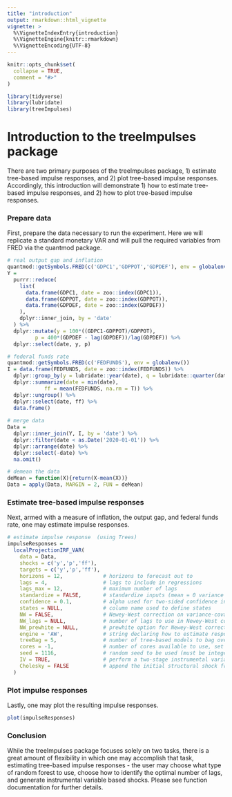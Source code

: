 ```yaml
---
title: "introduction"
output: rmarkdown::html_vignette
vignette: >
  %\VignetteIndexEntry{introduction}
  %\VignetteEngine{knitr::rmarkdown}
  %\VignetteEncoding{UTF-8}
---
```


```r
knitr::opts_chunk$set(
  collapse = TRUE,
  comment = "#>"
)
```

```r
library(tidyverse)
library(lubridate)
library(treeImpulses)
```

# Introduction to the treeImpulses package

There are two primary purposes of the treeImpulses package, 1) estimate tree-based impulse responses, and 2) plot tree-based impulse responses. Accordingly, this introduction will demonstrate 1) how to estimate tree-based impulse responses, and 2) how to plot tree-based impulse responses. 

### Prepare data 

First, prepare the data necessary to run the experiment. Here we will replicate a standard monetary VAR and will pull the required variables from FRED via the quantmod package.

```r

# real output gap and inflation
quantmod::getSymbols.FRED(c('GDPC1','GDPPOT','GDPDEF'), env = globalenv())
Y = 
  purrr::reduce(
    list(
      data.frame(GDPC1, date = zoo::index(GDPC1)),
      data.frame(GDPPOT, date = zoo::index(GDPPOT)),
      data.frame(GDPDEF, date = zoo::index(GDPDEF))
    ),
    dplyr::inner_join, by = 'date'
  ) %>% 
  dplyr::mutate(y = 100*((GDPC1-GDPPOT)/GDPPOT),
         p = 400*(GDPDEF - lag(GDPDEF))/lag(GDPDEF)) %>%
  dplyr::select(date, y, p)

# federal funds rate
quantmod::getSymbols.FRED(c('FEDFUNDS'), env = globalenv())
I = data.frame(FEDFUNDS, date = zoo::index(FEDFUNDS)) %>%
  dplyr::group_by(y = lubridate::year(date), q = lubridate::quarter(date)) %>%
  dplyr::summarize(date = min(date),
            ff = mean(FEDFUNDS, na.rm = T)) %>%
  dplyr::ungroup() %>%
  dplyr::select(date, ff) %>%
  data.frame()
  
# merge data
Data = 
  dplyr::inner_join(Y, I, by = 'date') %>%
  dplyr::filter(date < as.Date('2020-01-01')) %>%
  dplyr::arrange(date) %>%
  dplyr::select(-date) %>%
  na.omit()

# demean the data
deMean = function(X){return(X-mean(X))}
Data = apply(Data, MARGIN = 2, FUN = deMean)

```

### Estimate tree-based impulse responses

Next, armed with a measure of inflation, the output gap, and federal funds rate, one may estimate impulse responses.

```r

# estimate impulse response  (using Trees)
impulseResponses = 
  localProjectionIRF_VAR(
    data = Data,                 
    shocks = c('y','p','ff'),                
    targets = c('y','p','ff'),
    horizons = 12,             # horizons to forecast out to
    lags = 4,                  # lags to include in regressions 
    lags_max = 12,             # maximum number of lags
    standardize = FALSE,       # standardize inputs (mean = 0 variance = 1)
    confidence = 0.1,          # alpha used for two-sided confidence intervals 
    states = NULL,             # column name used to define states
    NW = FALSE,                # Newey-West correction on variance-covariance matrix
    NW_lags = NULL,            # number of lags to use in Newey-West correction
    NW_prewhite = NULL,        # prewhite option for Newey-West correction (see sandwich::NeweyWest function)
    engine = 'AW',             # string declaring how to estimate responses 
    treeBag = 5,               # number of tree-based models to bag over
    cores = -1,                # number of cores available to use, set -1 to indicate use all available resources
    seed = 1116,               # random seed to be used (must be integer)
    IV = TRUE,                 # perform a two-stage instrumental variable regression (currently only supported for trees)
    Cholesky = FALSE           # append the initial structural shock from a cholesky decomposition [primarily for replication purposes]
  )

```

### Plot impulse responses

Lastly, one may plot the resulting impulse responses. 

```r
plot(impulseResponses)
```

### Conclusion

While the treeImpulses package focuses solely on two tasks, there is a great amount of flexibility in which one may accomplish that task, estimating tree-based impulse responses - the user may choose what type of random forest to use, choose how to identify the optimal number of lags, and generate instrumental variable based shocks. Please see function documentation for further details. 
